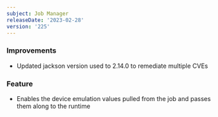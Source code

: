 ```yaml
---
subject: Job Manager
releaseDate: '2023-02-28'
version: '225'
---
```


### Improvements
* Updated jackson version used to 2.14.0 to remediate multiple CVEs 

### Feature 
* Enables the device emulation values pulled from the job and passes them along to the runtime
